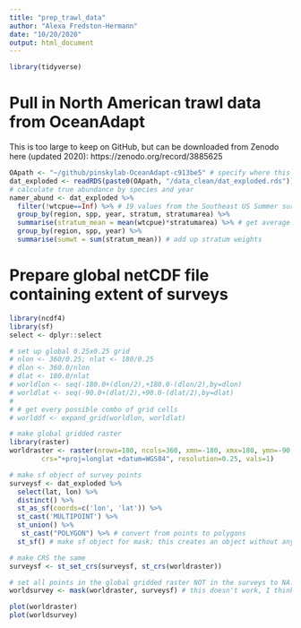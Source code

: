 ```yaml
---
title: "prep_trawl_data"
author: "Alexa Fredston-Hermann"
date: "10/20/2020"
output: html_document
---
```


```r
library(tidyverse)
```

# Pull in North American trawl data from OceanAdapt 

This is too large to keep on GitHub, but can be downloaded from Zenodo here (updated 2020): https://zenodo.org/record/3885625 



```r
OApath <- "~/github/pinskylab-OceanAdapt-c913be5" # specify where this directory is stored on your machine 
dat_exploded <- readRDS(paste0(OApath, "/data_clean/dat_exploded.rds")) # pull in the entire dataset with zeros representing true absences; think this is based on the list of common species in all-regions-trimmed 
# calculate true abundance by species and year 
namer_abund <- dat_exploded %>% 
  filter(!wtcpue==Inf) %>% # 19 values from the Southeast US Summer survey in 1992 have values of Inf for some reason
  group_by(region, spp, year, stratum, stratumarea) %>% 
  summarise(stratum_mean = mean(wtcpue)*stratumarea) %>% # get average wtcpue for this species*region*year in each stratum, and multiply by size of stratum; collapses df down to one row per species*year*region*stratum 
  group_by(region, spp, year) %>% 
  summarise(sumwt = sum(stratum_mean)) # add up stratum weights 

```

# Prepare global netCDF file containing extent of surveys

```r
library(ncdf4)
library(sf)
select <- dplyr::select

# set up global 0.25x0.25 grid
# nlon <- 360/0.25; nlat <- 180/0.25
# dlon <- 360.0/nlon 
# dlat <- 180.0/nlat
# worldlon <- seq(-180.0+(dlon/2),+180.0-(dlon/2),by=dlon)
# worldlat <- seq(-90.0+(dlat/2),+90.0-(dlat/2),by=dlat)
# 
# # get every possible combo of grid cells
# worlddf <- expand_grid(worldlon, worldlat)

# make global gridded raster
library(raster)
worldraster <- raster(nrows=180, ncols=360, xmn=-180, xmx=180, ymn=-90, ymx=90, 
		crs="+proj=longlat +datum=WGS84", resolution=0.25, vals=1)

# make sf object of survey points 
surveysf <- dat_exploded %>% 
  select(lat, lon) %>% 
  distinct() %>% 
  st_as_sf(coords=c('lon', 'lat')) %>% 
  st_cast('MULTIPOINT') %>% 
  st_union() %>% 
   st_cast("POLYGON") %>% # convert from points to polygons
  st_sf() # make sf object for mask; this creates an object without any fields, not sure why

# make CRS the same 
surveysf <- st_set_crs(surveysf, st_crs(worldraster))

# set all points in the global gridded raster NOT in the surveys to NA. 
worldsurvey <- mask(worldraster, surveysf) # this doesn't work, I think because surveysf is empty? but I tried giving it a value surveysf$ID <- NA and that didn't fix it. 

plot(worldraster)
plot(worldsurvey)

```